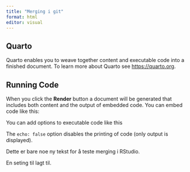 ```yaml
---
title: "Merging i git"
format: html
editor: visual
---
```


## Quarto

Quarto enables you to weave together content and executable code into a finished document.
To learn more about Quarto see <https://quarto.org>.

## Running Code

When you click the **Render** button a document will be generated that includes both content and the output of embedded code.
You can embed code like this:

You can add options to executable code like this

The `echo: false` option disables the printing of code (only output is displayed).

Dette er bare noe ny tekst for å teste merging i RStudio.

En seting til lagt til.

